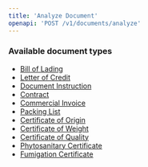 ---
title: 'Analyze Document'
openapi: 'POST /v1/documents/analyze'
---

### Available document types
- [Bill of Lading](../types/bill-of-lading)
- [Letter of Credit](../types/letter-of-credit)
- [Document Instruction](../types/document-instruction)
- [Contract](../types/contract)
- [Commercial Invoice](../types/commercial-invoice)
- [Packing List](../types/packing-list)
- [Certificate of Origin](../types/certificate-of-origin)
- [Certificate of Weight](../types/certificate-of-weight)
- [Certificate of Quality](../types/certificate-of-quality)
- [Phytosanitary Certificate](../types/phytosanitary-certificate)
- [Fumigation Certificate](../types/fumigation-certificate)
